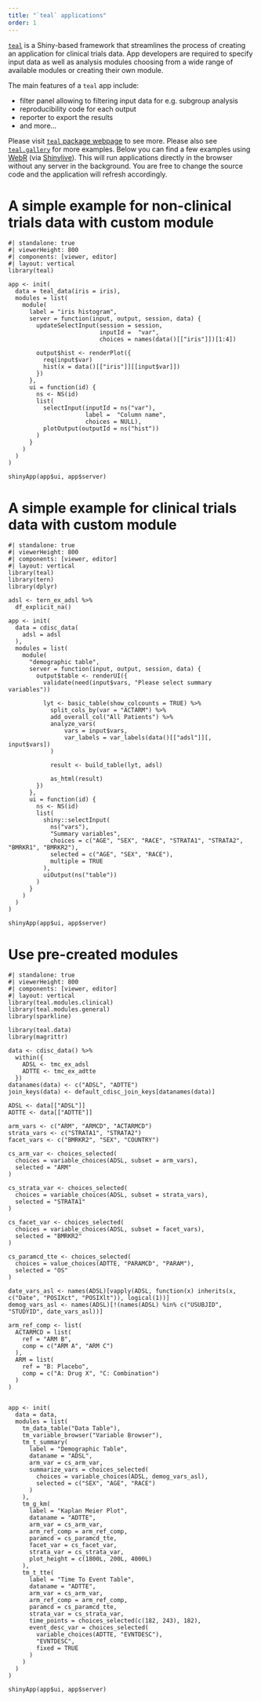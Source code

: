 ```yaml
---
title: "`teal` applications"
order: 1
---
```


[`teal`](https://insightsengineering.github.io/teal/latest-tag/) is a Shiny-based framework that streamlines the process of creating an application for clinical trials data. App developers are required to specify input data as well as analysis modules choosing from a wide range of available modules or creating their own module.

The main features of a `teal` app include:

* filter panel allowing to filtering input data for e.g. subgroup analysis
* reproducibility code for each output
* reporter to export the results
* and more...

Please visit [`teal` package webpage](https://insightsengineering.github.io/teal/latest-tag/) to see more. Please also see [`teal.gallery`](https://insightsengineering.github.io/teal.gallery/) for more examples.
Below you can find a few examples using [WebR](https://docs.r-wasm.org/webr/latest/) (via [Shinylive](https://shiny.posit.co/py/docs/shinylive.html)). This will run applications directly in the browser without any server in the background. You are free to change the source code and the application will refresh accordingly.

# A simple example for non-clinical trials data with custom module

```shinylive-r
#| standalone: true
#| viewerHeight: 800
#| components: [viewer, editor]
#| layout: vertical
library(teal)

app <- init(
  data = teal_data(iris = iris),
  modules = list(
    module(
      label = "iris histogram",
      server = function(input, output, session, data) {
        updateSelectInput(session = session,
                          inputId =  "var",
                          choices = names(data()[["iris"]])[1:4])

        output$hist <- renderPlot({
          req(input$var)
          hist(x = data()[["iris"]][[input$var]])
        })
      },
      ui = function(id) {
        ns <- NS(id)
        list(
          selectInput(inputId = ns("var"),
                      label =  "Column name",
                      choices = NULL),
          plotOutput(outputId = ns("hist"))
        )
      }
    )
  )
)

shinyApp(app$ui, app$server)
```

# A simple example for clinical trials data with custom module

```shinylive-r
#| standalone: true
#| viewerHeight: 800
#| components: [viewer, editor]
#| layout: vertical
library(teal)
library(tern)
library(dplyr)

adsl <- tern_ex_adsl %>%
  df_explicit_na()

app <- init(
  data = cdisc_data(
    adsl = adsl
  ),
  modules = list(
    module(
      "demographic table",
      server = function(input, output, session, data) {
        output$table <- renderUI({
          validate(need(input$vars, "Please select summary variables"))

          lyt <- basic_table(show_colcounts = TRUE) %>%
            split_cols_by(var = "ACTARM") %>%
            add_overall_col("All Patients") %>%
            analyze_vars(
                vars = input$vars,
                var_labels = var_labels(data()[["adsl"]][, input$vars])
            )

            result <- build_table(lyt, adsl)

            as_html(result)
        })
      },
      ui = function(id) {
        ns <- NS(id)
        list(
          shiny::selectInput(
            ns("vars"),
            "Summary variables",
            choices = c("AGE", "SEX", "RACE", "STRATA1", "STRATA2", "BMRKR1", "BMRKR2"),
            selected = c("AGE", "SEX", "RACE"),
            multiple = TRUE
          ),
          uiOutput(ns("table"))
        )
      }
    )
  )
)

shinyApp(app$ui, app$server)
```

# Use pre-created modules

```shinylive-r
#| standalone: true
#| viewerHeight: 800
#| components: [viewer, editor]
#| layout: vertical
library(teal.modules.clinical)
library(teal.modules.general)
library(sparkline)

library(teal.data)
library(magrittr)

data <- cdisc_data() %>%
  within({
    ADSL <- tmc_ex_adsl
    ADTTE <- tmc_ex_adtte
  })
datanames(data) <- c("ADSL", "ADTTE")
join_keys(data) <- default_cdisc_join_keys[datanames(data)]

ADSL <- data[["ADSL"]]
ADTTE <- data[["ADTTE"]]

arm_vars <- c("ARM", "ARMCD", "ACTARMCD")
strata_vars <- c("STRATA1", "STRATA2")
facet_vars <- c("BMRKR2", "SEX", "COUNTRY")

cs_arm_var <- choices_selected(
  choices = variable_choices(ADSL, subset = arm_vars),
  selected = "ARM"
)

cs_strata_var <- choices_selected(
  choices = variable_choices(ADSL, subset = strata_vars),
  selected = "STRATA1"
)

cs_facet_var <- choices_selected(
  choices = variable_choices(ADSL, subset = facet_vars),
  selected = "BMRKR2"
)

cs_paramcd_tte <- choices_selected(
  choices = value_choices(ADTTE, "PARAMCD", "PARAM"),
  selected = "OS"
)

date_vars_asl <- names(ADSL)[vapply(ADSL, function(x) inherits(x, c("Date", "POSIXct", "POSIXlt")), logical(1))]
demog_vars_asl <- names(ADSL)[!(names(ADSL) %in% c("USUBJID", "STUDYID", date_vars_asl))]

arm_ref_comp <- list(
  ACTARMCD = list(
    ref = "ARM B",
    comp = c("ARM A", "ARM C")
  ),
  ARM = list(
    ref = "B: Placebo",
    comp = c("A: Drug X", "C: Combination")
  )
)


app <- init(
  data = data,
  modules = list(
    tm_data_table("Data Table"),
    tm_variable_browser("Variable Browser"),
    tm_t_summary(
      label = "Demographic Table",
      dataname = "ADSL",
      arm_var = cs_arm_var,
      summarize_vars = choices_selected(
        choices = variable_choices(ADSL, demog_vars_asl),
        selected = c("SEX", "AGE", "RACE")
      )
    ),
    tm_g_km(
      label = "Kaplan Meier Plot",
      dataname = "ADTTE",
      arm_var = cs_arm_var,
      arm_ref_comp = arm_ref_comp,
      paramcd = cs_paramcd_tte,
      facet_var = cs_facet_var,
      strata_var = cs_strata_var,
      plot_height = c(1800L, 200L, 4000L)
    ),
    tm_t_tte(
      label = "Time To Event Table",
      dataname = "ADTTE",
      arm_var = cs_arm_var,
      arm_ref_comp = arm_ref_comp,
      paramcd = cs_paramcd_tte,
      strata_var = cs_strata_var,
      time_points = choices_selected(c(182, 243), 182),
      event_desc_var = choices_selected(
        variable_choices(ADTTE, "EVNTDESC"),
        "EVNTDESC",
        fixed = TRUE
      )
    )
  )
)

shinyApp(app$ui, app$server)
```
